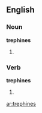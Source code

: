 ==English==

===Noun===
'''trephines'''

# {{plural of|[[trephine]]}}

===Verb===
'''trephines'''

# {{third-person singular of|[[trephine]]}}

[[ar:trephines]]